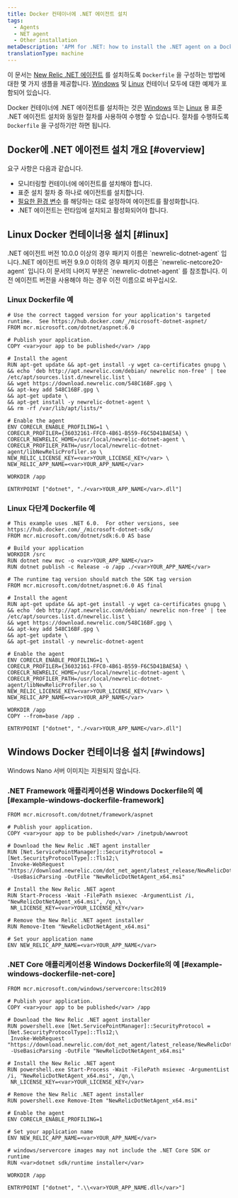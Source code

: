 ```yaml
---
title: Docker 컨테이너에 .NET 에이전트 설치
tags:
  - Agents
  - NET agent
  - Other installation
metaDescription: 'APM for .NET: how to install the .NET agent on a Docker container.'
translationType: machine
---
```


이 문서는 [New Relic .NET 에이전트](/docs/dotnet/new-relic-for-net) 를 설치하도록 `Dockerfile` 을 구성하는 방법에 대한 몇 가지 샘플을 제공합니다. [Windows](#windows) 및 [Linux](#linux) 컨테이너 모두에 대한 예제가 포함되어 있습니다.

Docker 컨테이너에 .NET 에이전트를 설치하는 것은 [Windows](/docs/agents/net-agent/installation/install-net-agent-windows) 또는 [Linux](/docs/agents/net-agent/installation/install-net-agent-linux) 용 표준 .NET 에이전트 설치와 동일한 절차를 사용하여 수행할 수 있습니다. 절차를 수행하도록 `Dockerfile` 을 구성하기만 하면 됩니다.

## Docker에 .NET 에이전트 설치 개요 [#overview]

요구 사항은 다음과 같습니다.

* 모니터링할 컨테이너에 에이전트를 설치해야 합니다.
* 표준 설치 절차 중 하나로 에이전트를 설치합니다.
* [필요한 환경 변수](/docs/agents/net-agent/configuration/net-agent-configuration#environment-variables) 를 해당하는 대로 설정하여 에이전트를 활성화합니다.
* .NET 에이전트는 런타임에 설치되고 활성화되어야 합니다.

## Linux Docker 컨테이너용 설치 [#linux]

<Callout variant="important">
  .NET 에이전트 버전 10.0.0 이상의 경우 패키지 이름은 `newrelic-dotnet-agent` 입니다..NET 에이전트 버전 9.9.0 이하의 경우 패키지 이름은 `newrelic-netcore20-agent` 입니다.이 문서의 나머지 부분은 `newrelic-dotnet-agent` 를 참조합니다. 이전 에이전트 버전을 사용해야 하는 경우 이전 이름으로 바꾸십시오.
</Callout>

### Linux Dockerfile 예

```
# Use the correct tagged version for your application's targeted runtime.  See https://hub.docker.com/_/microsoft-dotnet-aspnet/ 
FROM mcr.microsoft.com/dotnet/aspnet:6.0

# Publish your application.
COPY <var>your app to be published</var> /app

# Install the agent
RUN apt-get update && apt-get install -y wget ca-certificates gnupg \
&& echo 'deb http://apt.newrelic.com/debian/ newrelic non-free' | tee /etc/apt/sources.list.d/newrelic.list \
&& wget https://download.newrelic.com/548C16BF.gpg \
&& apt-key add 548C16BF.gpg \
&& apt-get update \
&& apt-get install -y newrelic-dotnet-agent \
&& rm -rf /var/lib/apt/lists/*

# Enable the agent
ENV CORECLR_ENABLE_PROFILING=1 \
CORECLR_PROFILER={36032161-FFC0-4B61-B559-F6C5D41BAE5A} \
CORECLR_NEWRELIC_HOME=/usr/local/newrelic-dotnet-agent \
CORECLR_PROFILER_PATH=/usr/local/newrelic-dotnet-agent/libNewRelicProfiler.so \
NEW_RELIC_LICENSE_KEY=<var>YOUR_LICENSE_KEY</var> \
NEW_RELIC_APP_NAME=<var>YOUR_APP_NAME</var>

WORKDIR /app

ENTRYPOINT ["dotnet", "./<var>YOUR_APP_NAME</var>.dll"]
```

### Linux 다단계 Dockerfile 예

```
# This example uses .NET 6.0.  For other versions, see https://hub.docker.com/_/microsoft-dotnet-sdk/
FROM mcr.microsoft.com/dotnet/sdk:6.0 AS base

# Build your application
WORKDIR /src
RUN dotnet new mvc -o <var>YOUR_APP_NAME</var>
RUN dotnet publish -c Release -o /app ./<var>YOUR_APP_NAME</var>

# The runtime tag version should match the SDK tag version
FROM mcr.microsoft.com/dotnet/aspnet:6.0 AS final

# Install the agent
RUN apt-get update && apt-get install -y wget ca-certificates gnupg \
&& echo 'deb http://apt.newrelic.com/debian/ newrelic non-free' | tee /etc/apt/sources.list.d/newrelic.list \
&& wget https://download.newrelic.com/548C16BF.gpg \
&& apt-key add 548C16BF.gpg \
&& apt-get update \
&& apt-get install -y newrelic-dotnet-agent

# Enable the agent
ENV CORECLR_ENABLE_PROFILING=1 \
CORECLR_PROFILER={36032161-FFC0-4B61-B559-F6C5D41BAE5A} \
CORECLR_NEWRELIC_HOME=/usr/local/newrelic-dotnet-agent \
CORECLR_PROFILER_PATH=/usr/local/newrelic-dotnet-agent/libNewRelicProfiler.so \
NEW_RELIC_LICENSE_KEY=<var>YOUR_LICENSE_KEY</var> \
NEW_RELIC_APP_NAME=<var>YOUR_APP_NAME</var>

WORKDIR /app
COPY --from=base /app .

ENTRYPOINT ["dotnet", "./<var>YOUR_APP_NAME</var>.dll"]
```

## Windows Docker 컨테이너용 설치 [#windows]

<Callout variant="important">
  Windows Nano 서버 이미지는 지원되지 않습니다.
</Callout>

### .NET Framework 애플리케이션용 Windows Dockerfile의 예 [#example-windows-dockerfile-framework]

```
FROM mcr.microsoft.com/dotnet/framework/aspnet

# Publish your application.
COPY <var>your app to be published</var> /inetpub/wwwroot

# Download the New Relic .NET agent installer
RUN [Net.ServicePointManager]::SecurityProtocol = [Net.SecurityProtocolType]::Tls12;\
 Invoke-WebRequest "https://download.newrelic.com/dot_net_agent/latest_release/NewRelicDotNetAgent_x64.msi"\
 -UseBasicParsing -OutFile "NewRelicDotNetAgent_x64.msi"

# Install the New Relic .NET agent
RUN Start-Process -Wait -FilePath msiexec -ArgumentList /i, "NewRelicDotNetAgent_x64.msi", /qn,\
 NR_LICENSE_KEY=<var>YOUR_LICENSE_KEY</var>

# Remove the New Relic .NET agent installer
RUN Remove-Item "NewRelicDotNetAgent_x64.msi"

# Set your application name
ENV NEW_RELIC_APP_NAME=<var>YOUR_APP_NAME</var>
```

### .NET Core 애플리케이션용 Windows Dockerfile의 예 [#example-windows-dockerfile-net-core]

```
FROM mcr.microsoft.com/windows/servercore:ltsc2019

# Publish your application.
COPY <var>your app to be published</var> /app

# Download the New Relic .NET agent installer
RUN powershell.exe [Net.ServicePointManager]::SecurityProtocol = [Net.SecurityProtocolType]::Tls12;\
 Invoke-WebRequest "https://download.newrelic.com/dot_net_agent/latest_release/NewRelicDotNetAgent_x64.msi"\
 -UseBasicParsing -OutFile "NewRelicDotNetAgent_x64.msi"

# Install the New Relic .NET agent
RUN powershell.exe Start-Process -Wait -FilePath msiexec -ArgumentList /i, "NewRelicDotNetAgent_x64.msi", /qn,\
 NR_LICENSE_KEY=<var>YOUR_LICENSE_KEY</var>

# Remove the New Relic .NET agent installer
RUN powershell.exe Remove-Item "NewRelicDotNetAgent_x64.msi"

# Enable the agent
ENV CORECLR_ENABLE_PROFILING=1

# Set your application name
ENV NEW_RELIC_APP_NAME=<var>YOUR_APP_NAME</var>

# windows/servercore images may not include the .NET Core SDK or runtime
RUN <var>dotnet sdk/runtime installer</var>

WORKDIR /app

ENTRYPOINT ["dotnet", ".\\<var>YOUR_APP_NAME.dll</var>"]
```

<InstallFeedback/>